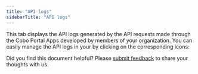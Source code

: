 ```yaml
---
title: "API logs"
sidebarTitle: "API logs"
---
```



This tab displays the API logs generated by the API requests made through the Cobo Portal Apps developed by members of your organization. You can easily manage the API logs in your by clicking on the corresponding icons:

<Snippet />

<Tip>Did you find this document helpful? Please [submit feedback](https://forms.zohopublic.com/cobo/form/DocumentFeedbackForm/formperma/QvLOhxJv1_JMsJ-1dleZ8Itb_7rzN-LtgvsDdxosoVI?referrername=manuals) to share your thoughts with us.</Tip>